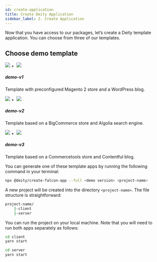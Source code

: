 ```yaml
---
id: create-application
title: Create Deity Application
sidebar_label: 2. Create Application
---
```


Now that you have access to our packages, let’s create a Deity template application. You can choose from three of our templates.

## Choose demo template

<div class="mb20">
 <Card variant="horizontal" to="/#">
 	<img src="/img/icons/magento.svg" className="round-icon" />&nbsp;+&nbsp;
 	<img src="/img/icons/wordpress.svg" className="round-icon" />
    <div>
      <h5>demo-v1</h5>
      <p>
       Template with preconfigured Magento 2 store and a WordPress blog.
      </p>
    </div>
 </Card>
 <Card variant="horizontal" to="/#">
    <img src="/img/icons/bigcommerce.svg" className="round-icon" />&nbsp;+&nbsp;
    <img src="/img/icons/algolia.svg" className="round-icon" />
    <div>
      <h5>demo-v2</h5>
      <p>
       Template based on a BigCommerce store and Algolia search engine.
      </p>
    </div>
 </Card>
 <Card variant="horizontal" to="/#">
 	<img src="/img/icons/commercetools.svg" className="round-icon" />&nbsp;+&nbsp;
    <img src="/img/icons/contentful.svg" className="round-icon" />
    <div>
      <h5>demo-v3</h5>
      <p>
       Template based on a Commercetools store and Contentful blog.
      </p>
    </div>
    
 </Card>
</div>

You can generate one of these template apps by running the following command in your terminal:

```bash
npx @deity/create-falcon-app --full <demo version> <project-name> 
```

A new project will be created into the directory `<project-name>`. The file structure is straightforward:

```bash
project-name/
	|-client
	|-server
```

You can run the project on your local machine. Note that you will need to run both apps separately as follows:


```bash
cd client
yarn start
```

```bash
cd server
yarn start
```
